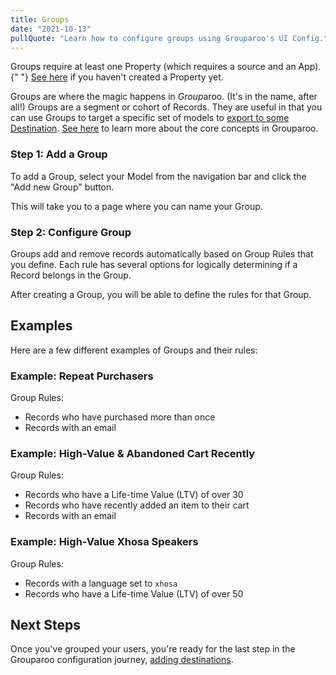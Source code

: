 ```yaml
---
title: Groups
date: "2021-10-13"
pullQuote: "Learn how to configure groups using Grouparoo's UI Config."
---
```


<Alert variant="warning">
  <p className="mb-0">
    Groups require at least one Property (which requires a source and an App).{" "}
    <a href="/docs/config/properties">See here</a> if you haven't created a
    Property yet.
  </p>
</Alert>

Groups are where the magic happens in *Group*aroo. (It's in the name, after all!) Groups are a segment or cohort of Records. They are useful in that you can use Groups to target a specific set of models to [export to some Destination](/docs/config/destinations). [See here](/docs/getting-started/product-concepts) to learn more about the core concepts in Grouparoo.

### Step 1: Add a Group

To add a Group, select your Model from the navigation bar and click the "Add new Group" button.

<ImageInBrowserFrame
  centered
  alt="UI Config: Add Group"
  src="/images/docs/guides/config/group--01-add.png"
  width={1071}
  height={800}
/>

This will take you to a page where you can name your Group.

<ImageInBrowserFrame
  centered
  alt="UI Config: Add Group Name"
  src="/images/docs/guides/config/group--02-add.png"
  width={1076}
  height={800}
/>

### Step 2: Configure Group

Groups add and remove records automatically based on Group Rules that you define. Each rule has several options for logically determining if a Record belongs in the Group.

After creating a Group, you will be able to define the rules for that Group.

<ImageInBrowserFrame
  centered
  alt="UI Config: Configure Group"
  src="/images/docs/guides/config/group--03-configure.png"
  width={1074}
  height={800}
/>

## Examples

Here are a few different examples of Groups and their rules:

### Example: Repeat Purchasers

Group Rules:

- Records who have purchased more than once
- Records with an email

<ImageInBrowserFrame
  centered
  alt="UI Config: Group Example #1"
  src="/images/docs/guides/config/group--04-example.png"
  width={1202}
  height={661}
/>

### Example: High-Value & Abandoned Cart Recently

Group Rules:

- Records who have a Life-time Value (LTV) of over 30
- Records who have recently added an item to their cart
- Records with an email

<ImageInBrowserFrame
  centered
  alt="UI Config: Group Example #2"
  src="/images/docs/guides/config/group--05-example.png"
  width={1368}
  height={673}
/>

### Example: High-Value Xhosa Speakers

Group Rules:

- Records with a language set to `xhosa`
- Records who have a Life-time Value (LTV) of over 50

<ImageInBrowserFrame
  centered
  alt="UI Config: Group Example #3"
  src="/images/docs/guides/config/group--06-example.png"
  width={1827}
  height={671}
/>

<GeneratedConfigFile
  configDir="groups"
  docPath="/docs/config/code-config/groups"
/>

## Next Steps

Once you've grouped your users, you're ready for the last step in the Grouparoo configuration journey, [adding destinations](/docs/config/destinations).
